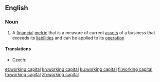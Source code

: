 ==English==

===Noun===
{{wikipedia}}
{{en-noun|-}}

# {{lb|en|business|accounting}} A [[financial]] [[metric]] that is a measure of current [[asset]]s of a business that exceeds its [[liability|liabilities]] and can be applied to its [[operation]]

====Translations====
{{trans-top|current assets minus current liabilities}}
* Czech: {{t|cs|pracovní kapitál|m}}
{{trans-mid}}
{{trans-bottom}}

[[et:working capital]]
[[kn:working capital]]
[[ku:working capital]]
[[fi:working capital]]
[[ta:working capital]]
[[zh:working capital]]